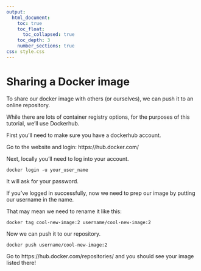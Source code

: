```yaml
---
output:
  html_document:
    toc: true
    toc_float:
      toc_collapsed: true
    toc_depth: 3
    number_sections: true
css: style.css
---
```

# Sharing a Docker image


To share our docker image with others (or ourselves), we can push it to an online repository.

While there are lots of container registry options, for the purposes of this tutorial, we'll use Dockerhub.

First you'll need to make sure you have a dockerhub account.

Go to the website and login: https://hub.docker.com/

Next, locally you'll need to log into your account.

```
docker login -u your_user_name
```

It will ask for your password.

If you've logged in successfully, now we need to prep our image by putting our username in the name.

That may mean we need to rename it like this:
```
docker tag cool-new-image:2 username/cool-new-image:2
```

Now we can push it to our repository.
```
docker push username/cool-new-image:2
```

Go to https://hub.docker.com/repositories/ and you should see your image listed there!
